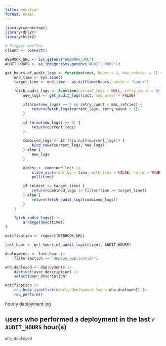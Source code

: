 ```yaml
---
title: notifier
format: email
---
```


```r
library(connectapi)
library(dplyr)
library(httr2)

# Trigger worflow
client <- connect()

WEBHOOK_URL <- Sys.getenv("WEBHOOK_URL")
AUDIT_HOURS <- as.integer(Sys.getenv("AUDIT_HOURS"))

get_hours_of_audit_logs <- function(cnct, hours = 1, max_retries = 3) {
    end_time <- Sys.time()
    target_time <- end_time - as.difftime(hours, units = "hours")

    fetch_audit_logs <- function(current_logs = NULL, retry_count = 0) {
        new_logs <- get_audit_logs(cnct, asc_order = FALSE)

        if(nrow(new_logs) == 0 && retry_count < max_retries) {
            return(fetch_logs(current_logs, retry_count + 1))
        }

        if (nrow(new_logs) == 0) {
            return(current_logs)
        }

        combined_logs <- if (!is.null(current_logs)) {
            bind_rows(current_logs, new_logs)
        } else {
            new_logs
        }

        oldest <- combined_logs |>
            slice_min(order_by = time, with_ties = FALSE, na_rm = TRUE) |>
            pull(time)

        if (oldest <= target_time) {
            return(combined_logs |> filter(time >= target_time))
        } else {
            return(fetch_audit_logs(combined_logs))
        }
    }

    fetch_audit_logs() |>
        arrange(desc(time))
}

notification <- request(WEBHOOK_URL)
```


```r
last_hour <- get_hours_of_audit_logs(client, AUDIT_HOURS)

deployments <- last_hour |>
    filter(action == "deploy_application")

who_deployed <- deployments |>
    distinct(user_description) |>
    select(user_description)

notification |>
    req_body_json(list(hourly_deployment_log = who_deployed)) |>
    req_perform()
```


::: {.email}
::: {.subject}
hourly deployment log
:::

## users who performed a deployment in the last `r AUDIT_HOURS` hour(s)
```r
who_deployed
```
:::
